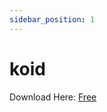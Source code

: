 ```yaml
---
sidebar_position: 1
---
```


# koid

Download Here: [Free](https://firebasestorage.googleapis.com/v0/b/frendacute.appspot.com/o/PUSHVideoWallpaper.7z?alt=media&token=fad73cd0-5456-4083-a10d-d3db84333e0c)

